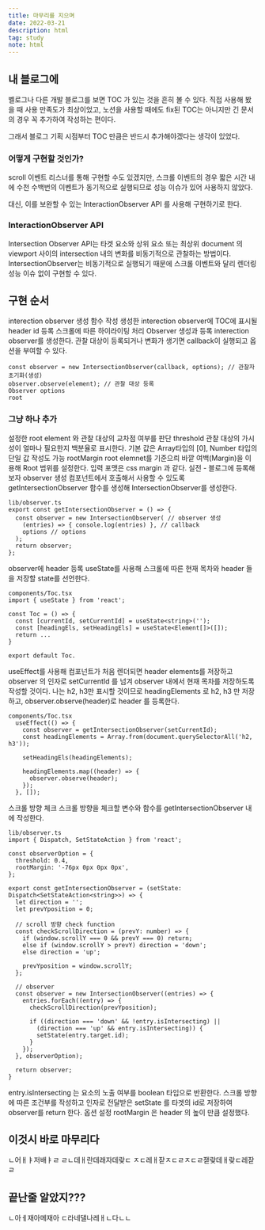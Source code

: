 ```yaml
---
title: 마무리를 지으며
date: 2022-03-21
description: html
tag: study
note: html
---
```


## 내 블로그에

벨로그나 다른 개발 블로그를 보면 TOC 가 있는 것을 흔히 볼 수 있다. 직접 사용해 봤을 때 사용 만족도가 최상이었고, 노션을 사용할 때에도 fix된 TOC는 아니지만 긴 문서의 경우 꼭 추가하여 작성하는 편이다.

그래서 블로그 기획 시점부터 TOC 만큼은 반드시 추가해야겠다는 생각이 있었다.

### 어떻게 구현할 것인가?

scroll 이벤트 리스너를 통해 구현할 수도 있겠지만, 스크롤 이벤트의 경우 짧은 시간 내에 수천 수백번의 이벤트가 동기적으로 실행되므로 성능 이슈가 있어 사용하지 않았다.

대신, 이를 보완할 수 있는 InteractionObserver API 를 사용해 구현하기로 한다.

### InteractionObserver API

Intersection Observer API는 타겟 요소와 상위 요소 또는 최상위 document 의 viewport 사이의 intersection 내의 변화를 비동기적으로 관찰하는 방법이다.
IntersectionObserver는 비동기적으로 실행되기 때문에 스크롤 이벤트와 달리 렌더링 성능 이슈 없이 구현할 수 있다.

## 구현 순서

interection observer 생성 함수 작성
생성한 interection observer에 TOC에 표시될 header id 등록
스크롤에 따른 하이라이팅 처리
Observer 생성과 등록
interection observer를 생성한다. 관찰 대상이 등록되거나 변화가 생기면 callback이 실행되고 옵션을 부여할 수 있다.

```
const observer = new IntersectionObserver(callback, options); // 관찰자 초기화(생성)
observer.observe(element); // 관찰 대상 등록
Observer options
root

```

### 그냥 하나 추가

설정한 root element 와 관찰 대상의 교차점 여부를 판단
threshold
관찰 대상의 가시성이 얼마나 필요한지 백분율로 표시한다.
기본 값은 Array타입의 [0], Number 타입의 단일 값 작성도 가능
rootMargin
root elemnet를 기준으릐 바깥 여백(Margin)을 이용해 Root 범위를 설정한다.
입력 포맷은 css margin 과 같다.
실전 - 블로그에 등록해보자
observer 생성
컴포넌트에서 호출해서 사용할 수 있도록 getIntersectionObserver 함수를 생성해 IntersectionObserver를 생성한다.

```
lib/observer.ts
export const getIntersectionObserver = () => {
  const observer = new IntersectionObserver( // observer 생성
    (entries) => { console.log(entries) }, // callback
    options // options
  );
  return observer;
};
```

observer에 header 등록
useState를 사용해 스크롤에 따른 현재 목차와 header 들을 저장할 state를 선언한다.

```
components/Toc.tsx
import { useState } from 'react';

const Toc = () => {
  const [currentId, setCurrentId] = useState<string>('');
  const [headingEls, setHeadingEls] = useState<Element[]>([]);
  return ...
}

export default Toc.
```

useEffect를 사용해 컴포넌트가 처음 렌더되면 header elements를 저장하고 observer 의 인자로 setCurrentId 를 넘겨 observer 내에서 현재 목차를 저장하도록 작성할 것이다.
나는 h2, h3만 표시할 것이므로 headingElements 로 h2, h3 만 저장하고, observer.observe(header)로 header 를 등록한다.

```
components/Toc.tsx
  useEffect(() => {
    const observer = getIntersectionObserver(setCurrentId);
    const headingElements = Array.from(document.querySelectorAll('h2, h3'));

    setHeadingEls(headingElements);

    headingElements.map((header) => {
      observer.observe(header);
    });
  }, []);
```

스크롤 방향 체크
스크롤 방향을 체크할 변수와 함수를 getIntersectionObserver 내에 작성한다.

```
lib/observer.ts
import { Dispatch, SetStateAction } from 'react';

const observerOption = {
  threshold: 0.4,
  rootMargin: '-76px 0px 0px 0px',
};

export const getIntersectionObserver = (setState: Dispatch<SetStateAction<string>>) => {
  let direction = '';
  let prevYposition = 0;

  // scroll 방향 check function
  const checkScrollDirection = (prevY: number) => {
    if (window.scrollY === 0 && prevY === 0) return;
    else if (window.scrollY > prevY) direction = 'down';
    else direction = 'up';

    prevYposition = window.scrollY;
  };

  // observer
  const observer = new IntersectionObserver((entries) => {
    entries.forEach((entry) => {
      checkScrollDirection(prevYposition);

      if ((direction === 'down' && !entry.isIntersecting) ||
        (direction === 'up' && entry.isIntersecting)) {
        setState(entry.target.id);
      }
    });
  }, observerOption);

  return observer;
}
```

entry.isIntersecting 는 요소의 노출 여부를 boolean 타입으로 반환한다.
스크롤 방향에 따른 조건부를 작성하고 인자로 전달받은 setState 를 타겟의 id로 저장하여 observer를 return 한다.
옵션 설정
rootMargin 은 header 의 높이 만큼 설정했다.

## 이것시 바로 마무리다

ㄴ어ㅐㅑ저배ㅑㄹ
ㄹㄴ데ㅐ란데래자데랒ㄷ
ㅈㄷ레ㅐ잗ㅈㄷㄹㅈㄷㄹ잳랒데ㅐ랒ㄷ레잗ㄹ

## 끝난줄 알았지???

ㄴ아ㅔ재아메재아
ㄷ라네댈나레ㅐㄴ다ㄴㄴ
